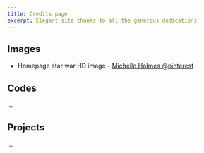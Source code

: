 ```yaml
---
title: Credits page
excerpt: Elegant site thanks to all the generous dedications
---
```


## Images

- Homepage star war HD image - [Michelle Holmes @pinterest](https://www.pinterest.ca/pin/215961744618069771/)


## Codes

...


## Projects

...